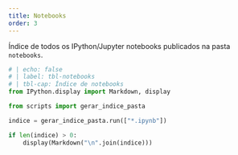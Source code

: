 ```yaml
---
title: Notebooks
order: 3
---
```


Índice de todos os IPython/Jupyter notebooks publicados na pasta `notebooks`.

```python
# | echo: false
# | label: tbl-notebooks
# | tbl-cap: Índice de notebooks
from IPython.display import Markdown, display

from scripts import gerar_indice_pasta

indice = gerar_indice_pasta.run(["*.ipynb"])

if len(indice) > 0:
    display(Markdown("\n".join(indice)))
```

